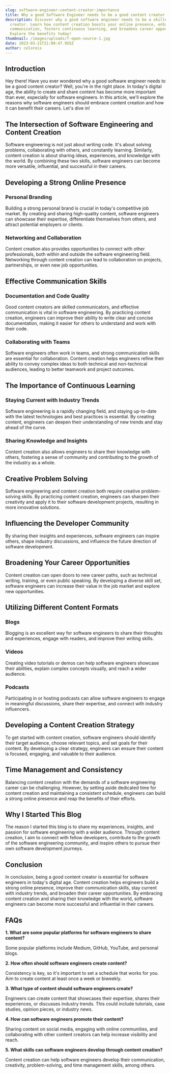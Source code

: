 ```yaml
---
slug: software-engineer-content-creator-importance
title: Why a good Software Engineer needs to be a good content creator
description: Discover why a good software engineer needs to be a skilled content
  creator. Learn how content creation boosts your online presence, enhances
  communication, fosters continuous learning, and broadens career opportunities.
  Explore the benefits today!
thumbnail: /images/uploads/f-open-source-1.jpg
date: 2023-03-21T21:09:47.955Z
author: celoreis
---
```

## Introduction

Hey there! Have you ever wondered why a good software engineer needs to be a good content creator? Well, you're in the right place. In today's digital age, the ability to create and share content has become more important than ever, especially for software engineers. In this article, we'll explore the reasons why software engineers should embrace content creation and how it can benefit their careers. Let's dive in!

## The Intersection of Software Engineering and Content Creation

Software engineering is not just about writing code. It's about solving problems, collaborating with others, and constantly learning. Similarly, content creation is about sharing ideas, experiences, and knowledge with the world. By combining these two skills, software engineers can become more versatile, influential, and successful in their careers.

## Developing a Strong Online Presence

### Personal Branding

Building a strong personal brand is crucial in today's competitive job market. By creating and sharing high-quality content, software engineers can showcase their expertise, differentiate themselves from others, and attract potential employers or clients.

### Networking and Collaboration

Content creation also provides opportunities to connect with other professionals, both within and outside the software engineering field. Networking through content creation can lead to collaboration on projects, partnerships, or even new job opportunities.

## Effective Communication Skills

### Documentation and Code Quality

Good content creators are skilled communicators, and effective communication is vital in software engineering. By practicing content creation, engineers can improve their ability to write clear and concise documentation, making it easier for others to understand and work with their code.

### Collaborating with Teams

Software engineers often work in teams, and strong communication skills are essential for collaboration. Content creation helps engineers refine their ability to convey complex ideas to both technical and non-technical audiences, leading to better teamwork and project outcomes.

## The Importance of Continuous Learning

### Staying Current with Industry Trends

Software engineering is a rapidly changing field, and staying up-to-date with the latest technologies and best practices is essential. By creating content, engineers can deepen their understanding of new trends and stay ahead of the curve.

### Sharing Knowledge and Insights

Content creation also allows engineers to share their knowledge with others, fostering a sense of community and contributing to the growth of the industry as a whole.

## Creative Problem Solving

Software engineering and content creation both require creative problem-solving skills. By practicing content creation, engineers can sharpen their creativity and apply it to their software development projects, resulting in more innovative solutions.

## Influencing the Developer Community

By sharing their insights and experiences, software engineers can inspire others, shape industry discussions, and influence the future direction of software development.

## Broadening Your Career Opportunities

Content creation can open doors to new career paths, such as technical writing, training, or even public speaking. By developing a diverse skill set, software engineers can increase their value in the job market and explore new opportunities.

## Utilizing Different Content Formats

### Blogs

Blogging is an excellent way for software engineers to share their thoughts and experiences, engage with readers, and improve their writing skills.

### Videos

Creating video tutorials or demos can help software engineers showcase their abilities, explain complex concepts visually, and reach a wider audience.

### Podcasts

Participating in or hosting podcasts can allow software engineers to engage in meaningful discussions, share their expertise, and connect with industry influencers.

## Developing a Content Creation Strategy

To get started with content creation, software engineers should identify their target audience, choose relevant topics, and set goals for their content. By developing a clear strategy, engineers can ensure their content is focused, engaging, and valuable to their audience.

## Time Management and Consistency

Balancing content creation with the demands of a software engineering career can be challenging. However, by setting aside dedicated time for content creation and maintaining a consistent schedule, engineers can build a strong online presence and reap the benefits of their efforts.

## Why I Started This Blog

The reason I started this blog is to share my experiences, insights, and passion for software engineering with a wider audience. Through content creation, I aim to connect with fellow developers, contribute to the growth of the software engineering community, and inspire others to pursue their own software development journeys.

## Conclusion

In conclusion, being a good content creator is essential for software engineers in today's digital age. Content creation helps engineers build a strong online presence, improve their communication skills, stay current with industry trends, and broaden their career opportunities. By embracing content creation and sharing their knowledge with the world, software engineers can become more successful and influential in their careers.

## FAQs

**1. What are some popular platforms for software engineers to share content?**

Some popular platforms include Medium, GitHub, YouTube, and personal blogs.

**2. How often should software engineers create content?**

Consistency is key, so it's important to set a schedule that works for you. Aim to create content at least once a week or biweekly.

**3. What type of content should software engineers create?**

Engineers can create content that showcases their expertise, shares their experiences, or discusses industry trends. This could include tutorials, case studies, opinion pieces, or industry news.

**4. How can software engineers promote their content?**

Sharing content on social media, engaging with online communities, and collaborating with other content creators can help increase visibility and reach.

**5. What skills can software engineers develop through content creation?**

Content creation can help software engineers develop their communication, creativity, problem-solving, and time management skills, among others.
